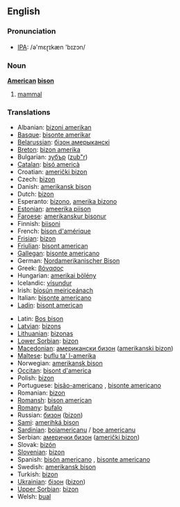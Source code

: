 ==English==

===Pronunciation===
*[[w:IPA|IPA]]: /ə'mɛɽɪkæn 'bɪzɔn/

===Noun===
'''[[American]] [[bison]]'''

# [[mammal]]

===Translations===
{{top}}
*Albanian: [[bizoni amerikan]]
*[[Basque]]: [[bisonte amerikar]]
*[[Belarussian]]: [[бiзон амерыканскi]]
*[[Breton]]: [[bizon amerika]]
*Bulgarian: [[зубър]] ([[zub"r]])
*[[Catalan]]: [[bisó americà]]
*Croatian: [[američki bizon]]
*Czech: [[bizon]]
*Danish: [[amerikansk bison]]
*Dutch: [[bizon]] {{m}}
*Esperanto: [[bizono]], [[amerika bizono]]
*[[Estonian]]: [[ameerika piison]]
*[[Faroese]]: [[amerikanskur bisonur]]
*Finnish: [[biisoni]]
*French: [[bison d'amérique]] {{m}}
*[[Frisian]]: [[bizon]]
*[[Friulian]]: [[bisont american]]
*[[Gallegan]]: [[bisonte americano]]
*German: [[Nordamerikanischer Bison]] {{m}}
*Greek: [[βόνασος]] '' ''
*Hungarian: [[amerikai bölény]]
*Icelandic: [[vísundur]]
*Irish: [[bíosún meiriceánach]]
*Italian: [[bisonte americano]] '' ''
*[[Ladin]]: [[bisont american]]
{{mid}}
*Latin: [[Bos bison]] '' ''
*[[Latvian]]: [[bizons]]
*[[Lithuanian]]: [[bizonas]]
*[[Lower Sorbian]]: [[bizon]]
*[[Macedonian]]: [[американски бизон]] ([[amerikanski bizon]])
*[[Maltese]]: [[buflu ta’ l-amerika]]
*Norwegian: [[amerikansk bison]]
*[[Occitan]]: [[bisont d'america]]
*Polish: [[bizon]] '' ''
*Portuguese: [[bisão-americano]] {{m}}, [[bisonte americano]]
*Romanian: [[bizon]]
*[[Romansh]]: [[bison american]]
*[[Romany]]: [[bufalo]] {{m}}
*Russian: [[бизон]] ([[bizon]]) '' ''
*[[Sami]]: [[amerihká bison]]
*[[Sardinian]]: [[boiamericanu]] / [[boe americanu]]
*Serbian: [[амерички бизон]] ([[američki bizon]])
*Slovak: [[bizón]]
*[[Slovenian]]: [[bizon]]
*Spanish: [[bisón americano]] {{m}}, [[bisonte americano]] {{m}}
*Swedish: [[amerikansk bison]]
*Turkish: [[bizon]]
*[[Ukrainian]]: [[бізон]] ([[bizon]])
*[[Upper Sorbian]]: [[bizon]]
*Welsh: [[bual]]
{{bottom}}